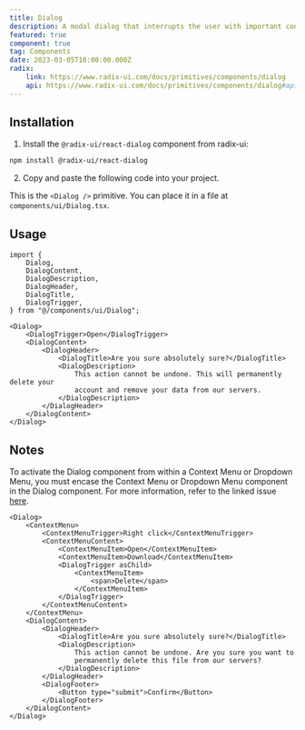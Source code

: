 ```yaml
---
title: Dialog
description: A modal dialog that interrupts the user with important content and expects a response.
featured: true
component: true
tag: Components
date: 2023-03-05T16:00:00.000Z
radix:
    link: https://www.radix-ui.com/docs/primitives/components/dialog
    api: https://www.radix-ui.com/docs/primitives/components/dialog#api-reference
---
```


<ComponentExample src="src/components/examples/DialogDemo.tsx">
    <DialogDemo />
</ComponentExample>

## Installation

1. Install the `@radix-ui/react-dialog` component from radix-ui:

```bash
npm install @radix-ui/react-dialog
```

2. Copy and paste the following code into your project.

<ComponentSource src="src/components/ui/Dialog.tsx" />

<Alert variant="outline">

This is the `<Dialog />` primitive. You can place it in a file at `components/ui/Dialog.tsx`.

</Alert>

## Usage

```tsx
import {
    Dialog,
    DialogContent,
    DialogDescription,
    DialogHeader,
    DialogTitle,
    DialogTrigger,
} from "@/components/ui/Dialog";
```

```tsx
<Dialog>
    <DialogTrigger>Open</DialogTrigger>
    <DialogContent>
        <DialogHeader>
            <DialogTitle>Are you sure absolutely sure?</DialogTitle>
            <DialogDescription>
                This action cannot be undone. This will permanently delete your
                account and remove your data from our servers.
            </DialogDescription>
        </DialogHeader>
    </DialogContent>
</Dialog>
```

## Notes

To activate the Dialog component from within a Context Menu or Dropdown Menu, you must encase the Context Menu or
Dropdown Menu component in the Dialog component. For more information, refer to the linked issue [here](https://github.com/radix-ui/primitives/issues/1836).

```tsx
<Dialog>
    <ContextMenu>
        <ContextMenuTrigger>Right click</ContextMenuTrigger>
        <ContextMenuContent>
            <ContextMenuItem>Open</ContextMenuItem>
            <ContextMenuItem>Download</ContextMenuItem>
            <DialogTrigger asChild>
                <ContextMenuItem>
                    <span>Delete</span>
                </ContextMenuItem>
            </DialogTrigger>
        </ContextMenuContent>
    </ContextMenu>
    <DialogContent>
        <DialogHeader>
            <DialogTitle>Are you sure absolutely sure?</DialogTitle>
            <DialogDescription>
                This action cannot be undone. Are you sure you want to
                permanently delete this file from our servers?
            </DialogDescription>
        </DialogHeader>
        <DialogFooter>
            <Button type="submit">Confirm</Button>
        </DialogFooter>
    </DialogContent>
</Dialog>
```
